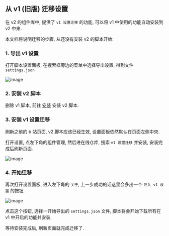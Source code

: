 
## 从 v1 (旧版) 迁移设置

在 v2 的组件库中, 提供了 `v1 设置迁移` 的功能, 可以将 v1 中使用的功能自动安装到 v2 中来.

本文档将说明迁移的步骤, 从还没有安装 v2 的脚本开始:

### 1. 导出 v1 设置
打开脚本设置面板, 在搜索框旁边的菜单中选择导出设置, 得到文件 `settings.json`

![image](https://user-images.githubusercontent.com/26504152/127772561-96410454-45eb-4a08-9223-6a97c1850abb.png)

### 2. 安装 v2 脚本
删除 v1 脚本, 前往 <Link href="/docs/user/install">[安装]()</Link> 安装 v2 脚本.

### 3. 安装 v1 设置迁移
刷新之前的 b 站页面, v2 脚本应该已经生效, 设置面板依然默认在页面左侧中央.

打开设置, 点左下角的组件管理, 然后进在线仓库, 搜索 `v1 设置迁移` 并安装, 安装完成后刷新页面.

![image](https://user-images.githubusercontent.com/26504152/139682841-86d045a4-08dd-401e-8726-3d0dea298eec.png)

### 4. 开始迁移
再次打开设置面板, 进入左下角的 `关于`, 上一步成功的话这里会多出一个 `导入 v1 设置` 的按钮.

![image](https://user-images.githubusercontent.com/26504152/127772852-4594d882-9ce7-4059-a34c-366725ce36ff.png)

点击这个按钮, 选择一开始导出的 `settings.json` 文件, 脚本将会开始下载所有在 v1 中开启的功能并安装.

等待安装完成后, 刷新页面就完成迁移了.
